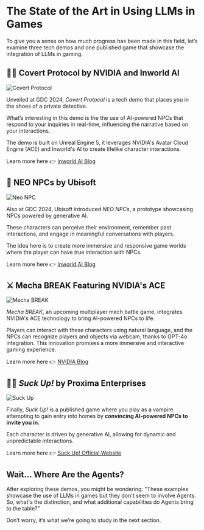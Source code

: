 # The State of the Art in Using LLMs in Games

To give you a sense on how much progress has been made in this field, let’s examine three tech demos and one published game that showcase the integration of LLMs in gaming.

## 🕵️‍♂️ Covert Protocol by NVIDIA and Inworld AI

<img src="https://huggingface.co/datasets/agents-course/course-images/resolve/main/en/bonus-unit3/covert-protocol.jpg" alt="Covert Protocol"/>

Unveiled at GDC 2024, *Covert Protocol* is a tech demo that places you in the shoes of a private detective. 

What’s interesting in this demo is the the use of AI-powered NPCs that respond to your inquiries in real-time, influencing the narrative based on your interactions. 

The demo is built on Unreal Engine 5, it leverages NVIDIA's Avatar Cloud Engine (ACE) and Inworld's AI to create lifelike character interactions. 

Learn more here 👉 [Inworld AI Blog](https://inworld.ai/blog/nvidia-inworld-ai-demo-on-device-capabilities)

## 🤖 NEO NPCs by Ubisoft

<img src="https://huggingface.co/datasets/agents-course/course-images/resolve/main/en/bonus-unit3/neo-npc.jpeg" alt="Neo NPC"/>

Also at GDC 2024, Ubisoft introduced *NEO NPCs*, a prototype showcasing NPCs powered by generative AI. 

These characters can perceive their environment, remember past interactions, and engage in meaningful conversations with players. 

The idea here is to create more immersive and responsive game worlds where the player can have true interaction with NPCs.

Learn more here 👉 [Inworld AI Blog](https://inworld.ai/blog/gdc-2024)

## ⚔️ Mecha BREAK Featuring NVIDIA's ACE

<img src="https://huggingface.co/datasets/agents-course/course-images/resolve/main/en/bonus-unit3/mecha-break.jpg" alt="Mecha BREAK"/>

*Mecha BREAK*, an upcoming multiplayer mech battle game, integrates NVIDIA's ACE technology to bring AI-powered NPCs to life. 

Players can interact with these characters using natural language, and the NPCs can recognize players and objects via webcam, thanks to GPT-4o integration. This innovation promises a more immersive and interactive gaming experience.

Learn more here 👉 [NVIDIA Blog](https://blogs.nvidia.com/blog/digital-human-technology-mecha-break/)

## 🧛‍♂️ *Suck Up!* by Proxima Enterprises

<img src="https://huggingface.co/datasets/agents-course/course-images/resolve/main/en/bonus-unit3/suck-up.jpg" alt="Suck Up"/>

Finally, *Suck Up!* is a published game where you play as a vampire attempting to gain entry into homes by **convincing AI-powered NPCs to invite you in.**

Each character is driven by generative AI, allowing for dynamic and unpredictable interactions. 

Learn more here 👉 [Suck Up! Official Website](https://www.playsuckup.com/)

## Wait… Where Are the Agents?

After exploring these demos, you might be wondering: "These examples showcase the use of LLMs in games  but they don't seem to involve Agents. So, what's the distinction, and what additional capabilities do Agents bring to the table?” 

Don’t worry, it’s what we’re going to study in the next section.